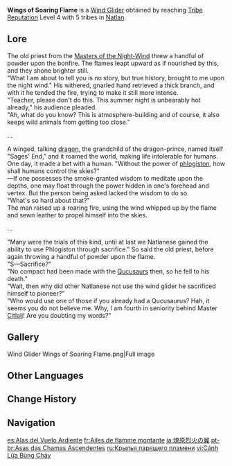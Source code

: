 {{Item Infobox
|id          = 140015
|image       = Item Wings of Soaring Flame.png
|type        = Wind Gliders
|group       = Progression Wind Gliders
|quality     = 4
|description = A stylized wind glider gifted to you as a mark of [[Natlan]]'s acknowledgment and recognition.
|source1     = Reach [[Tribe Reputation]] Level 4 with 5 tribes in [[Natlan]]
}}
'''Wings of Soaring Flame''' is a [[Wind Glider]] obtained by reaching [[Tribe Reputation]] Level 4 with 5 tribes in [[Natlan]].

==Lore==
The old priest from the [[Masters of the Night-Wind]] threw a handful of powder upon the bonfire. The flames leapt upward as if nourished by this, and they shone brighter still.<br>"What I am about to tell you is no story, but true history, brought to me upon the night wind." His withered, gnarled hand retrieved a thick branch, and with it he tended the fire, trying to make it still more intense.<br>"Teacher, please don't do this. This summer night is unbearably hot already," his audience pleaded.<br>"Ah, what do you know? This is atmosphere-building and of course, it also keeps wild animals from getting too close." 

...

A winged, talking [[dragon]], the grandchild of the dragon-prince, named itself "Sages' End," and it roamed the world, making life intolerable for humans.<br>One day, it made a bet with a human. "Without the power of [[phlogiston]], how shall humans control the skies?"<br>&mdash;If one possesses the smoke-granted wisdom to meditate upon the depths, one may float through the power hidden in one's forehead and vertex. But the person being asked lacked the wisdom to do so.<br>"What's so hard about that?"<br>The man raised up a roaring fire, using the wind whipped up by the flame and sewn leather to propel himself into the skies. 

...

"Many were the trials of this kind, until at last we Natlanese gained the ability to use Phlogiston through sacrifice." So said the old priest, before again throwing a handful of powder upon the flame.<br>"S—Sacrifice?"<br>"No compact had been made with the [[Qucusaur]]s then, so he fell to his death."<br>"Wait, then why did other Natlanese not use the wind glider he sacrificed himself to pioneer?"<br>"Who would use one of those if you already had a Qucusaurus? Hah, it seems you do not believe me. Why, I am fourth in seniority behind Master [[Citlali]]! Are you doubting my words?"

==Gallery==
<gallery>
Wind Glider Wings of Soaring Flame.png|Full image
</gallery>

==Other Languages==
{{Other Languages
|en       = Wings of Soaring Flame
|zhs      = 烈火腾燎之翼
|zhs_rm   = Lièhuŏ Téngliáo zhi Yì
|zht      = 烈火騰燎之翼
|zht_rm   = Lièhuŏ Téngliáo zhi Yì
|zh_tl    = Wings of Vigorous Scorching Flame
|ja       = 燎原烈火の翼
|ja_rm    = Ryougen Rekka no Tsubasa
|ja_tl    = 
|ko       = 치솟는 불길의 날개
|ko_tl    = 
|es       = Alas del Vuelo Ardiente
|es_tl    = Wings of Burning Flight
|fr       = Ailes de flamme montante
|fr_tl    = Wings of Rising Flame
|ru       = Крылья парящего пламени
|ru_tl    = Wings of Soaring Flame
|th       = Wings of Soaring Flame
|vi       = Cánh Lửa Bùng Cháy
|vi_tl    = 
|de       = Flügel der flackernden Flammen
|de_tl    = Wings of Flickering Flames
|id       = Wings of Soaring Flame
|pt       = Asas das Chamas Ascendentes
|pt_tl    = 
|tr       = Süzülen Alev Kanatları
|tr_tl    = 
|it       = Ali delle fiamme volteggianti
|it_tl    = 
}}

==Change History==
{{Change History|5.0}}

==Navigation==
{{Dressing Room Navbox|glider}}

[[es:Alas del Vuelo Ardiente]]
[[fr:Ailes de flamme montante]]
[[ja:燎原烈火の翼]]
[[pt-br:Asas das Chamas Ascendentes]]
[[ru:Крылья парящего пламени]]
[[vi:Cánh Lửa Bùng Cháy]]
